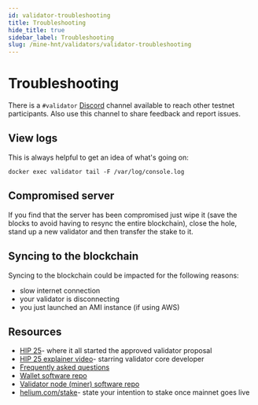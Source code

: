 ```yaml
---
id: validator-troubleshooting
title: Troubleshooting
hide_title: true
sidebar_label: Troubleshooting
slug: /mine-hnt/validators/validator-troubleshooting
---
```



# Troubleshooting

There is a ```#validator``` [Discord](https://discord.gg/helium)  channel available to reach other testnet participants. Also use this channel to share feedback and report issues.

## View logs
This is always helpful to get an idea of what's going on:

```docker exec validator tail -F /var/log/console.log```

## Compromised server
If you find that the server has been compromised just wipe it (save the blocks to avoid having to resync the entire blockchain), close the hole, stand up a new validator and then transfer the stake to it.

## Syncing to the blockchain
Syncing to the blockchain could be impacted for the following reasons:
* slow internet connection
* your validator is disconnecting
* you just launched an AMI instance (if using AWS)

## Resources

* [HIP 25](https://github.com/helium/HIP/blob/master/0025-validators.md)- where it all started the approved validator proposal
* [HIP 25 explainer video](https://www.youtube.com/watch?v=qOEAxXaANkI&t=1s)- starring validator core developer
* [Frequently asked questions](https://github.com/helium/HIP/blob/master/0025-validators.md#frequently-asked-questions)
* [Wallet software repo](https://github.com/helium/helium-wallet-rs)
* [Validator node (miner) software repo](https://github.com/helium/miner)
* [helium.com/stake](https://www.helium.com/stake)- state your intention to stake once mainnet goes live